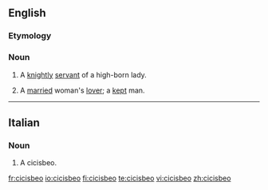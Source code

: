==English==

===Etymology===
{{etyl|it}} {{term|cicisbeo|lang=it}}

===Noun===
{{en-noun|s|pl2=cicisbei}}

# {{context|18th century}} A [[knight]]ly [[servant]] of a high-born lady.
# A [[married]] woman's [[lover]]; a [[kept]] man.

----

==Italian==

===Noun===
{{it-noun|cicisbe|m|o|i}}

# A cicisbeo.

[[fr:cicisbeo]]
[[io:cicisbeo]]
[[fi:cicisbeo]]
[[te:cicisbeo]]
[[vi:cicisbeo]]
[[zh:cicisbeo]]